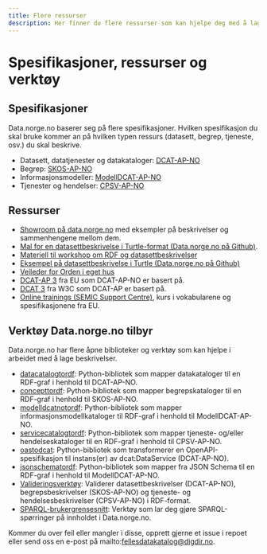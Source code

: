 ```yaml
---
title: Flere ressurser
description: Her finner du flere ressurser som kan hjelpe deg med å lage beskrivelser til data.norge.no.
---
```


# Spesifikasjoner, ressurser og verktøy

## Spesifikasjoner

Data.norge.no baserer seg på flere spesifikasjoner. Hvilken spesifikasjon du skal bruke kommer an på hvilken typen ressurs (datasett, begrep, tjeneste, osv.) du skal beskrive.

-   Datasett, datatjenester og datakataloger: [DCAT-AP-NO](https://data.norge.no/specification/dcat-ap-no)
-   Begrep: [SKOS-AP-NO](https://data.norge.no/specification/skos-ap-no-begrep)
-   Informasjonsmodeller: [ModellDCAT-AP-NO](https://data.norge.no/specification/modelldcat-ap-no)
-   Tjenester og hendelser: [CPSV-AP-NO](https://data.norge.no/specification/cpsv-ap-no)

## Ressurser

-   [Showroom på data.norge.no](https://data.norge.no/showroom/overview) med eksempler på beskrivelser og sammenhengene mellom dem.
-   [Mal for en datasettbeskrivelse i Turtle-format (Data.norge.no på Github)](https://github.com/fellesdatakatalog/sikt-workshop/blob/main/example-template.ttl).
-   [Materiell til workshop om RDF og datasettbeskrivelser](https://github.com/fellesdatakatalog/sikt-workshop/blob/860e9b5b3d1596c2e97496d535056fc61115a4e5/ressurshefte/ressurshefte.md)
-   [Eksempel på datasettbeskrivelse i Turtle (Data.norge.no på Github)](https://github.com/Informasjonsforvaltning/dcat-ap-no/blob/4d09617568f0f353b336ddd966b2228dc35f084e/examples/test.ttl)
-   [Veileder for Orden i eget hus](https://www.digdir.no/informasjonsforvaltning/veileder-orden-i-eget-hus/2716)
-   [DCAT-AP 3](https://semiceu.github.io/DCAT-AP/releases/3.0.0/#DataService) fra EU som DCAT-AP-NO er basert på.
-   [DCAT 3](https://www.w3.org/TR/vocab-dcat-3/) fra W3C som DCAT-AP er basert på.
-   [Online trainings (SEMIC Support Centre)](https://joinup.ec.europa.eu/collection/semic-support-centre/online-trainings), kurs i vokabularene og spesifikasjonene fra EU.

## Verktøy Data.norge.no tilbyr

Data.norge.no har flere åpne biblioteker og verktøy som kan hjelpe i arbeidet med å lage beskrivelser.

-   [datacatalogtordf](https://github.com/Informasjonsforvaltning/datacatalogtordf): Python-bibliotek som mapper datakataloger til en RDF-graf i henhold til DCAT-AP-NO.
-   [concepttordf](https://github.com/Informasjonsforvaltning/concepttordf): Python-bibliotek som mapper begrepskataloger til en RDF-graf i henhold til SKOS-AP-NO.
-   [modelldcatnotordf](https://github.com/Informasjonsforvaltning/modelldcatnotordf): Python-bibliotek som mapper informasjonsmodellkataloger til RDF-graf i henhold til ModellDCAT-AP-NO.
-   [servicecatalogtordf](https://github.com/Informasjonsforvaltning/servicecatalogtordf): Python-bibliotek som mapper tjeneste- og/eller hendelseskataloger til en RDF-graf i henhold til CPSV-AP-NO.
-   [oastodcat](https://github.com/Informasjonsforvaltning/oastodcat): Python-bibliotek som transformerer en OpenAPI-spesifikasjon til instans(er) av dcat:DataService (DCAT-AP-NO).
-   [jsonschematordf](https://github.com/Informasjonsforvaltning/jsonschematordf): Python-bibliotek som mapper fra JSON Schema til en RDF-graf i henhold til ModellDCAT-AP-NO.
-   [Valideringsverktøy](https://data.norge.no/validator): Validerer datasettbeskrivelser (DCAT-AP-NO), begrepsbeskrivelser (SKOS-AP-NO) og tjeneste- og hendelsesbeskrivelser (CPSV-AP-NO) i RDF-format.
-   [SPARQL-brukergrensesnitt](https://data.norge.no/sparql): Verktøy som lar deg gjøre SPARQL-spørringer på innholdet i Data.norge.no.

Kommer du over feil eller mangler i disse, opprett gjerne et issue i repoet eller send oss en e-post på mailto:fellesdatakatalog@digdir.no.

